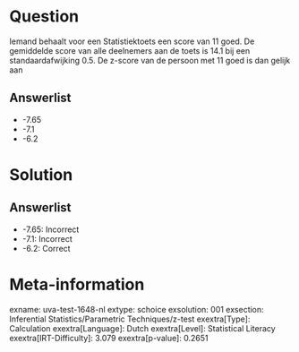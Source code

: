 Question
========

Iemand behaalt voor een Statistiektoets een score van 11 goed. De
gemiddelde score van alle deelnemers aan de toets is 14.1 bij een
standaardafwijking 0.5. De z-score van de persoon met 11 goed is dan
gelijk aan

Answerlist
----------

* -7.65
* -7.1
* -6.2

Solution
========

Answerlist
----------

* -7.65: Incorrect
* -7.1: Incorrect
* -6.2: Correct

Meta-information
================
exname: uva-test-1648-nl
extype: schoice
exsolution: 001
exsection: Inferential Statistics/Parametric Techniques/z-test
exextra[Type]: Calculation
exextra[Language]: Dutch
exextra[Level]: Statistical Literacy
exextra[IRT-Difficulty]: 3.079
exextra[p-value]: 0.2651
